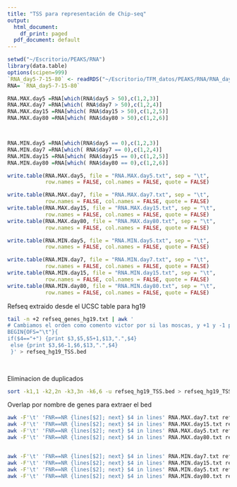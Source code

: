 ```yaml
---
title: "TSS para representación de Chip-seq"
output:
  html_document:
    df_print: paged
  pdf_document: default
---
```



```r
setwd("~/Escritorio/PEAKS/RNA")
library(data.table)
options(scipen=999)
`RNA_day5-7-15-80` <- readRDS("~/Escritorio/TFM_datos/PEAKS/RNA/RNA_day5-7-15-80.rds")
RNA= `RNA_day5-7-15-80`

RNA.MAX.day5 =RNA[which(RNA$day5 > 50),c(1,2,3)]
RNA.MAX.day7 =RNA[which( RNA$day7 > 50),c(1,2,4)]
RNA.MAX.day15 =RNA[which( RNA$day15 > 50),c(1,2,5)]
RNA.MAX.day80 =RNA[which( RNA$day80 > 50),c(1,2,6)]



RNA.MIN.day5 =RNA[which(RNA$day5 == 0),c(1,2,3)]
RNA.MIN.day7 =RNA[which( RNA$day7 == 0),c(1,2,4)]
RNA.MIN.day15 =RNA[which( RNA$day15 == 0),c(1,2,5)]
RNA.MIN.day80 =RNA[which( RNA$day80 == 0),c(1,2,6)]

write.table(RNA.MAX.day5, file = "RNA.MAX.day5.txt", sep = "\t",
            row.names = FALSE, col.names = FALSE, quote = FALSE)

write.table(RNA.MAX.day7, file = "RNA.MAX.day7.txt", sep = "\t",
            row.names = FALSE, col.names = FALSE, quote = FALSE)
write.table(RNA.MAX.day15, file = "RNA.MAX.day15.txt", sep = "\t",
            row.names = FALSE, col.names = FALSE, quote = FALSE)
write.table(RNA.MAX.day80, file = "RNA.MAX.day80.txt", sep = "\t",
            row.names = FALSE, col.names = FALSE, quote = FALSE)

write.table(RNA.MIN.day5, file = "RNA.MIN.day5.txt", sep = "\t",
            row.names = FALSE, col.names = FALSE, quote = FALSE)

write.table(RNA.MIN.day7, file = "RNA.MIN.day7.txt", sep = "\t",
            row.names = FALSE, col.names = FALSE, quote = FALSE)
write.table(RNA.MIN.day15, file = "RNA.MIN.day15.txt", sep = "\t",
            row.names = FALSE, col.names = FALSE, quote = FALSE)
write.table(RNA.MIN.day80, file = "RNA.MIN.day80.txt", sep = "\t",
            row.names = FALSE, col.names = FALSE, quote = FALSE)
```

Refseq extraido desde el UCSC table para hg19

```bash
tail -n +2 refseq_genes_hg19.txt | awk '
# Cambiamos el orden como comento victor por si las moscas, y +1 y -1 para ajustar coordenadas
BEGIN{OFS="\t"}{
if($4=="+") {print $3,$5,$5+1,$13,".",$4}
 else {print $3,$6-1,$6,$13,".",$4}
 }' > refseq_hg19_TSS.bed
 
 
```


Eliminacion de duplicados

```bash
sort -k1,1 -k2,2n -k3,3n -k6,6 -u refseq_hg19_TSS.bed > refseq_hg19_TSS_unique.bed
```

Overlap por nombre de genes para extraer el bed

```bash
awk -F'\t' 'FNR==NR {lines[$2]; next} $4 in lines' RNA.MAX.day7.txt refseq_hg19_TSS_unique.bed > TSS_day7.bed
awk -F'\t' 'FNR==NR {lines[$2]; next} $4 in lines' RNA.MAX.day15.txt refseq_hg19_TSS_unique.bed > TSS_day15.bed
awk -F'\t' 'FNR==NR {lines[$2]; next} $4 in lines' RNA.MAX.day5.txt refseq_hg19_TSS_unique.bed > TSS_day5.bed
awk -F'\t' 'FNR==NR {lines[$2]; next} $4 in lines' RNA.MAX.day80.txt refseq_hg19_TSS_unique.bed > TSS_day80.bed


awk -F'\t' 'FNR==NR {lines[$2]; next} $4 in lines' RNA.MIN.day7.txt refseq_hg19_TSS_unique.bed > TSS_day7_0.bed
awk -F'\t' 'FNR==NR {lines[$2]; next} $4 in lines' RNA.MIN.day15.txt refseq_hg19_TSS_unique.bed > TSS_day15_0.bed
awk -F'\t' 'FNR==NR {lines[$2]; next} $4 in lines' RNA.MIN.day5.txt refseq_hg19_TSS_unique.bed > TSS_day5_0.bed
awk -F'\t' 'FNR==NR {lines[$2]; next} $4 in lines' RNA.MIN.day80.txt refseq_hg19_TSS_unique.bed > TSS_day80_0.bed

```

